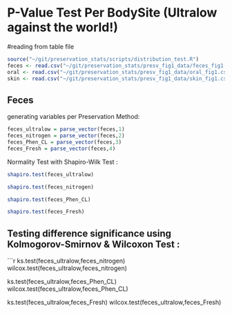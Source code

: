 P-Value Test Per BodySite (Ultralow against the world!)
========================================================


#reading from table file
```r
source("~/git/preservation_stats/scripts/distribution_test.R")
feces <- read.csv("~/git/preservation_stats/presv_fig1_data/feces_fig1.csv")
oral <- read.csv("~/git/preservation_stats/presv_fig1_data/oral_fig1.csv")
skin <- read.csv("~/git/preservation_stats/presv_fig1_data/skin_fig1.csv")
```

Feces
--------------------

generating variables per Preservation Method:  

```r
feces_ultralow = parse_vector(feces,1)
feces_nitrogen = parse_vector(feces,2)
feces_Phen_CL = parse_vector(feces,3)
feces_Fresh = parse_vector(feces,4)
```

Normality Test with Shapiro-Wilk Test :

```r
shapiro.test(feces_ultralow)

shapiro.test(feces_nitrogen)

shapiro.test(feces_Phen_CL)

shapiro.test(feces_Fresh)

```

Testing difference significance using Kolmogorov-Smirnov & Wilcoxon Test :  
-----------------------------------------------------------------------------

```r
ks.test(feces_ultralow,feces_nitrogen)
wilcox.test(feces_ultralow,feces_nitrogen)

ks.test(feces_ultralow,feces_Phen_CL)
wilcox.test(feces_ultralow,feces_Phen_CL)

ks.test(feces_ultralow,feces_Fresh)
wilcox.test(feces_ultralow,feces_Fresh)